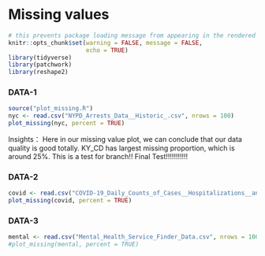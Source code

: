 # Missing values
```r
# this prevents package loading message from appearing in the rendered version of your problem set
knitr::opts_chunk$set(warning = FALSE, message = FALSE,
                      echo = TRUE)
library(tidyverse)
library(patchwork)
library(reshape2)

```

### DATA-1
```r
source("plot_missing.R")
nyc <- read.csv("NYPD_Arrests_Data__Historic_.csv", nrows = 100)
plot_missing(nyc, percent = TRUE)
```

Insights：
Here in our missing value plot, we can conclude that our data quality is good totally. KY_CD has largest missing proportion, which is around 25%.
This is a test for branch!!
Final Test!!!!!!!!!!!

### DATA-2
```r
covid <- read.csv("COVID-19_Daily_Counts_of_Cases__Hospitalizations__and_Deaths.csv", nrows = 100)
plot_missing(covid, percent = TRUE)
```

### DATA-3
```r
mental <- read.csv("Mental_Health_Service_Finder_Data.csv", nrows = 100)
#plot_missing(mental, percent = TRUE)
```
